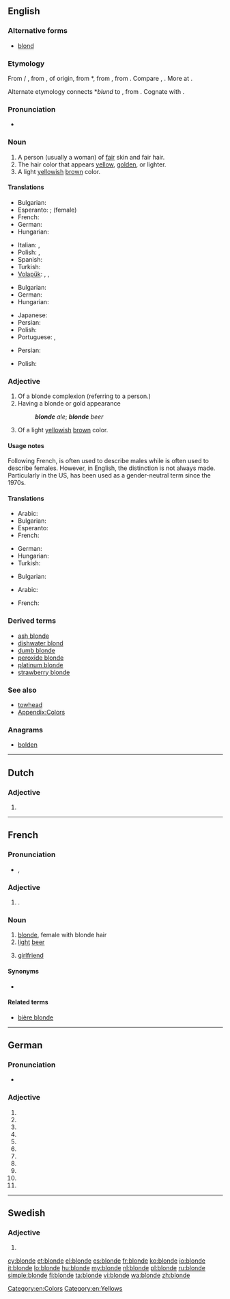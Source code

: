 ==English==
{{rfc}}
===Alternative forms===
* [[blond]]

===Etymology===
From {{etyl|frm}} {{term|blond|lang=fr}} {{m}} / {{term|blonde|lang=fr}} {{f}}, from {{etyl|fro}} {{term|blond|blond, blont|lang=fro}}, of {{etyl|gem}} origin, from {{etyl|frk}} *{{term||blund|a mixed color between golden and light-brown|lang=frk}}, from {{proto|Germanic|blundaz|mixed, blinding|lang=en}}, from {{proto|Indo-European|bʰlendʰ-|to become turbid, see badly, go blind|lang=en}}. Compare {{etyl|ang|-}} {{term|blondenfeax|''blonden''feax|grey-haired|lang=ang}}, {{ang}} {{term|blandan||to mix|lang=ang}}. More at {{l|en|blend}}.

Alternate etymology connects {{frk}} *''blund'' to {{proto|Germanic|blundaz|blond|lang=en}}, from {{proto|Indo-European|bʰl̥ndʰ-||bʰlendʰ-|blond, red-haired|lang=en}}. Cognate with {{sa}} {{term|ब्रध्न||tr=bradhná|ruddy, pale red, yellowish|lang=sa}}.

===Pronunciation===
* {{IPA|/blɒnd/}}

===Noun===
{{en-noun}}

# A person (usually a woman) of [[fair]] skin and fair hair.
# The hair color that appears [[yellow]], [[golden]], or lighter.
# A light [[yellow]]ish [[brown]] color.
#: {{color panel|F8E8A7}}

====Translations====
{{trans-top|a person}}
* Bulgarian: {{t-|bg|блондинка|f}}
* Esperanto: {{t-|eo|blondulo|xs=Esperanto}}; {{t-|eo|blondulino|xs=Esperanto}} (female)
* French: {{t+|fr|blonde|f}}
* German: {{t|de|Blondine|f}}
* Hungarian: {{t|hu|szőke}}
{{trans-mid}}
* Italian: {{t|it|bionda|f}}, {{t|it|biondo|m}}
* Polish: {{t+|pl|blondyn|m}}, {{t+|pl|blondynka|f}}
* Spanish: {{t|es|rubia|f}}
* Turkish: {{t|tr|sarışın}}
* [[Volapük]]: {{qualifier|male or female}} {{t|vo|blonan}}, {{qualifier|male}} {{t|vo|hiblonan}}, {{qualifier|female}} {{t|vo|jiblonan}}
{{trans-bottom}}

{{trans-top|a hair color}}
* Bulgarian: {{t|bg|руса коса}}
* German: {{t-|de|Blond|n}}
* Hungarian: {{t|hu|szőke}}
{{trans-mid}}
* Japanese: {{t|ja|金髪|tr=kinpatsu|sc=Jpan}}
* Persian: {{t|fa|بور|sc=fa-Arab}}
* Polish: {{t+|pl|blond|m}}
* Portuguese: {{t|pt|loira|f}}, {{t|pt|loiro}}
{{trans-bottom}}

{{trans-top|a light yellowish color}}
* Persian: {{t|fa|بور|sc=fa-Arab}}
{{trans-mid}}
* Polish: {{t+|pl|blond|m}}
{{trans-bottom}}

===Adjective===
{{en-adj|blonder|blondest|more}}

# Of a blonde complexion (referring to a person.)
# Having a blonde or gold appearance
#: '''''blonde''' ale''; '''''blonde''' beer''
# Of a light [[yellow]]ish [[brown]] color.

====Usage notes====
Following French, {{term|blond||lang=en}} is often used to describe males while {{term||blonde|lang=en}} is often used to describe females. However, in English, the distinction is not always made. Particularly in the US, {{term|blond}} has been used as a gender-neutral term since the 1970s.

====Translations====
{{trans-top|of a blonde complexion}}
* Arabic: {{t|ar|شقراء|f|alt=شَقْراء|tr=shaqra'|sc=Arab}}
* Bulgarian: {{t|bg|рус|sc=Cyrl}}
* Esperanto: {{t-|eo|blonda|xs=Esperanto}}
* French: {{t+|fr|blonde}}
{{trans-mid}}
* German: {{t+|de|blond}}
* Hungarian: {{t|hu|szőke}}
* Turkish: {{t|tr|sarışın}}
{{trans-bottom}}

{{trans-top|having a blonde or gold appearance}}
* Bulgarian: {{t|bg|златист|sc=Cyrl}}
{{trans-mid}}
{{trans-bottom}}

{{trans-top|of a light brown color}}
* Arabic: {{t|ar|شقراء|f|alt=شَقْراء|tr=shaqra'|sc=Arab}}
{{trans-mid}}
* French: {{t+|fr|blonde}}
{{trans-bottom}}

===Derived terms===
* [[ash blonde]]
* [[dishwater blond]]
* [[dumb blonde]]
* [[peroxide blonde]]
* [[platinum blonde]]
* [[strawberry blonde]]

===See also===
* [[towhead]]
* [[Appendix:Colors]]

===Anagrams===
* [[bolden#English|bolden]]

[[Category:en:Colors]]
[[Category:en:Yellows]]
----

==Dutch==

===Adjective===
{{infl|nl}}

# {{nl-adj-form|f=infl|blond}}

----

==French==

===Pronunciation===
* {{IPA|lang=fr|/blɔ̃d/}}, {{SAMPA|lang=fr|/blO~d/}}

===Adjective===
{{fr-adj-form|f}}

# {{feminine of|blond|lang=fr}}.

===Noun===
{{fr-noun|f}}

# [[blonde]], female with blonde hair
# [[light]] [[beer]]
# {{Canada|informal|lang=fr}} [[girlfriend]]

====Synonyms====
* {{sense|girlfriend}} {{l|fr|chum}}

====Related terms====
* [[bière blonde]]

----

==German==

===Pronunciation===
* {{IPA|/ˈblɔndə/|lang=de}}

===Adjective===
{{infl|de|adjective form}}

# {{de-form-adj|s|f|n|blond}}
# {{de-form-adj|s|f|a|blond}}
# {{de-form-adj|s|p|n|blond}}
# {{de-form-adj|s|p|a|blond}}
# {{de-form-adj|w|m|n|blond}}
# {{de-form-adj|w|f|n|blond}}
# {{de-form-adj|w|f|a|blond}}
# {{de-form-adj|w|n|n|blond}}
# {{de-form-adj|w|n|a|blond}}
# {{de-form-adj|m|f|n|blond}}
# {{de-form-adj|m|f|a|blond}}

----

==Swedish==

===Adjective===
{{infl|sv|adjective form}}

# {{sv-adj-form-abs-def-m|blond}}

[[cy:blonde]]
[[et:blonde]]
[[el:blonde]]
[[es:blonde]]
[[fr:blonde]]
[[ko:blonde]]
[[io:blonde]]
[[it:blonde]]
[[lo:blonde]]
[[hu:blonde]]
[[my:blonde]]
[[nl:blonde]]
[[pl:blonde]]
[[ru:blonde]]
[[simple:blonde]]
[[fi:blonde]]
[[ta:blonde]]
[[vi:blonde]]
[[wa:blonde]]
[[zh:blonde]]